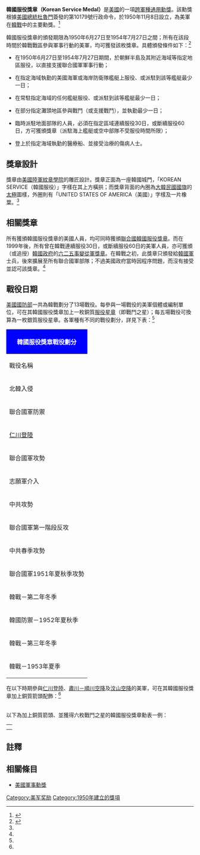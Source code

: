 {{軍事勳獎
| 名稱         = 韓國服役獎章
| 圖片         = [[File:KoreanService.gif|File:KoreanService.gif]]
| 圖片描述     = 韓國服役獎章正面
| 頒發單位     = [[美國國防部|美國國防部]]
| 頒發國家     = {{USA}}
| 種類         = 服役獎章
| 頒授資格     = 韓戰服役
| 授予         = 韓戰期間於朝鮮半島服役，並支援[[聯合國軍|聯合國軍]]軍事行動的美軍
| 戰役         = [[韓戰|韓戰]]
| 狀態         = 退役
| 描述         = 
| 橫扣         = 
| 設立時間     = 1950年11月8日
| 首次頒發     = 1950年6月27日（追授）
| 最近頒發     = 1954年6月27日
| 頒發總數     = 
| 死後追授     = 
| 個人頒發總數 = 
| 受勳人數     = 
| 低級於       = [[國防部服役獎章|國防部服役獎章]]
| 相當於       = 
| 高級於       = [[南極服役獎章|南極服役獎章]]
| 相關勳獎     = {{flagicon|USA}} {{Link-en|韓國防禦服役獎章|Korea Defense Service Medal}}<br />{{flagicon|UN}} {{Link-en|聯合國韓戰獎章|United Nations Service Medal}}<br>{{flagicon|ROK}} {{Link-en|六二五事變從軍獎章|Korean War Service Medal}}<br>{{flagicon|ROK}} {{Link-en|大韓民國總統部隊嘉許獎|Republic of Korea Presidential Unit Citation|總統部隊嘉許獎}}
| 圖片2        = [[File:Korean_Service_Medal_-_Ribbon.svg|100px]]<br />[[File:KSM_1S_4B.PNG|250px]]
| 圖片描述2    = 韓國服役獎章勳表及飾帶圖樣，其中飾帶上有一枚銀質及四枚銅質星章，代表士兵獲得九枚戰鬥之星。
}}
'''韓國服役獎章（Korean Service Medal）'''是[[美國|美國]]的一項[[美軍跨軍種通用勳獎|跨軍種通用勳獎]]。該勳獎根據[[美國總統|美國總統]][[杜魯門|杜魯門]]簽發的第10179號行政命令，於1950年11月8日設立，為美軍在[[韓戰|韓戰]]中的主要勳獎。<ref name=foxfall>{{Cite web |url=http://www.foxfall.com/csm-common-ksm.htm |title=Foxfall.com網站簡介 |access-date=2011-07-13 |archive-url=https://web.archive.org/web/20131004064727/http://www.foxfall.com/csm-common-ksm.htm |archive-date=2013-10-04 |dead-url=yes }}</ref>

韓國服役獎章的頒發期限為1950年6月27日至1954年7月27日之間；所有在該段時間於韓戰戰區參與軍事行動的美軍，均可獲發該枚獎章。具體頒發條件如下：<ref name=NMIL>{{Cite web |url=http://www.history.navy.mil/medals/korea.htm |title=Naval Historical Center:Korean Service Medal |accessdate=2011-07-14 |archive-date=2012-01-23 |archive-url=https://web.archive.org/web/20120123152116/http://www.history.navy.mil/medals/korea.htm |dead-url=no }}</ref>

*在1950年6月27日至1954年7月27日期間，於朝鮮半島及其附近海域等指定地區服役，以直接支援聯合國軍軍事行動；

*在指定海域執勤的美國海軍或海岸防衛隊艦艇上服役、或派駐到該等艦艇最少一日；

*在常駐指定海域的任何艦艇服役、或派駐到該等艦艇最少一日；

*在部分指定灘頭地區參與戰鬥（或支援戰鬥），並執勤最少一日；

*臨時派駐地面部隊的人員，必須在指定區域連續服役30日，或斷續服役60日，方可獲頒獎章（派駐海上艦艇或空中部隊不受服役時間所限）；

*登上於指定海域執勤的醫療船、並接受治療的傷病人士。

== 獎章設計 ==

獎章由[[美國陸軍紋章學院|美國陸軍紋章學院]]的雕匠設計。獎章正面為一座韓國城門，「KOREAN SERVICE（韓國服役）」字樣在其上方橫拱；而獎章背面的內圈為[[大韓民國國旗|大韓民國國旗]]的[[太極|太極]]圖樣，外圈則有「UNITED STATES OF AMERICA（美國）」字樣及一片橡葉。<ref name=NMIL/>

== 相關獎章 ==

所有獲頒韓國服役獎章的美國人員，均可同時獲頒[[聯合國韓國服役獎章|聯合國韓國服役獎章]]。而在1999年後，所有曾在韓戰連續服役30日，或斷續服役60日的美軍人員，亦可獲頒（或追授）[[韓國政府|韓國政府]]的[[六二五事變從軍獎章|六二五事變從軍獎章]]。在韓戰之初，此獎章只頒發給[[韓國軍|韓國軍]]士兵，後來擴展至所有聯合國軍部隊；不過美國政府當時因程序問題，而沒有接受並認可該獎章。<ref name=NMIL/>

== 戰役日期 ==

[[美國國防部|美國國防部]]一共為韓戰劃分了13場戰役。每參與一場戰役的美軍個體或編制單位，可在其韓國服役獎章加上一枚銅質[[服役星章|服役星章]]（即戰鬥之星）；每五場戰役可換算為一枚銀質服役星章。各軍種有不同的戰役劃分，詳見下表：<ref name=foxfall/>

{| class="toccolours" width=90% style="clear:both; margin:1.5em auto; text-align:center;"
|-
! colspan=7 style="background:Blue" | <font color="white">韓國服役獎章戰役劃分</font>
|-bgcolor="#c5d2ea" align="center"
| 戰役名稱
| 開始日期
| 結束日期
| 陸軍 
| 海軍及陸戰隊
| 空軍
|-align="center"
| 北韓入侵
| 1950年6月27日
| 1950年11月2日
| 
| XXXXX 
|  
|-align="center"
| 聯合國軍防禦
| 1950年6月27日
| 1950年9月15日
| XXXXX
| 
| XXXXX
|-align="center"
| [[仁川登陸|仁川登陸]]
| 1950年9月13日
| 1950年9月17日
|
| XXXXX
| 
|-align="center"
| 聯合國軍攻勢
| 1950年9月16日
| 1950年11月2日
| XXXXX
| 
| XXXXX
|-align="center"
| 志願軍介入
| 1950年11月3日
| 1951年1月24日
| XXXXX
| 
| XXXXX
|-align="center"
| 中共攻勢
| 1950年11月3日
| 1951年1月24日
|
| XXXXX
| 
|-align="center"
| 聯合國軍第一階段反攻
| 1951年1月24日
| 1951年4月21日
| XXXXX
| XXXXX
| XXXXX
|-align="center"
| 中共春季攻勢
| 1951年4月22日
| 1951年7月8日
| XXXXX 
| XXXXX
| XXXXX
|-align="center"
| 聯合國軍1951年夏秋季攻勢
| 1951年7月9日
| 1951年11月27日
| XXXXX
| XXXXX
| XXXXX
|-align="center"
| 韓戰－第二年冬季
| 1951年11月28日
| 1952年4月30日
| XXXXX
| XXXXX
| XXXXX
|-align="center"
| 韓國防禦－1952年夏秋季
| 1952年5月1日
| 1952年11月30日
| XXXXX
| XXXXX
| XXXXX
|-align="center"
| 韓戰－第三年冬季
| 1952年12月1日
| 1953年4月30日
| XXXXX
| XXXXX
| XXXXX
|-align="center"
| 韓戰－1953年夏季
| 1953年5月1日
| 1953年7月27日
| XXXXX
| XXXXX
| XXXXX
|}

在以下時期參與[[仁川登陸|仁川登陸]]、[[肅川－順川空降|肅川－順川空降]]及[[汶山空降|汶山空降]]的美軍，可在其韓國服役獎章加上銅質箭頭配飾：<ref name=foxfall/>
{| class="toccolours" width=90% style="clear:both; margin:1.5em auto; text-align:center;"
|- valign="top" 
|-bgcolor="#c5d2ea" 
| 戰役名稱
| 日期
| 時間
|-align="center"
| 仁川登陸
| 1950年9月15日
| 下午3時30分至子夜0時0分
|-align="center"
| 肅川－順川空降
| 1950年10月20日
| 下午1時50分至2時0分
|-align="center"
| 汶山空降
| 1951年3月23日
| 早上9時0分至10時0分
|}

以下為加上銅質箭頭、並獲得六枚戰鬥之星的韓國服役獎章勳表一例：

<center>
{|
|-
|align="center" |{{ribbon devices|number=6|type=service-star|other_device=arrowhead|ribbon=Korean Service Medal ribbon.svg|width=106}}
|-
|}
</center>

== 註釋 ==
{{reflist}}

== 相關條目 ==
{{commonscat|Korean Service Medal (United States)}}
* [[美國軍事勳獎|美國軍事勳獎]]

{{美軍跨軍種通用勳獎}}
{{美国参战、远征及服役勋章}}
[[Category:美军奖励|Category:美军奖励]]
[[Category:1950年建立的獎項|Category:1950年建立的獎項]]